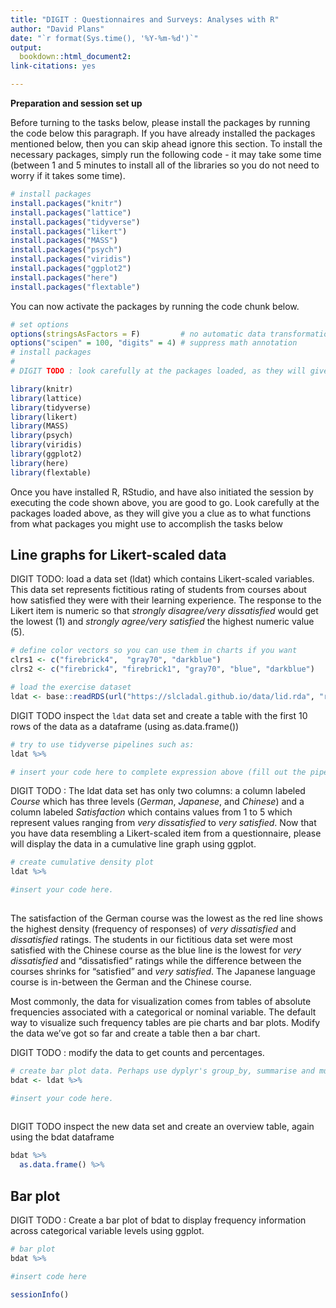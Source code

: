 ```yaml
---
title: "DIGIT : Questionnaires and Surveys: Analyses with R"
author: "David Plans"
date: "`r format(Sys.time(), '%Y-%m-%d')`"
output:
  bookdown::html_document2:
link-citations: yes

---
```



**Preparation and session set up**

Before turning to the tasks below, please install the packages by running the code below this paragraph. If you have already installed the packages mentioned below, then you can skip ahead ignore this section. To install the necessary packages, simply run the following code - it may take some time (between 1 and 5 minutes to install all of the libraries so you do not need to worry if it takes some time).

```r
# install packages
install.packages("knitr")
install.packages("lattice")
install.packages("tidyverse")
install.packages("likert")
install.packages("MASS")
install.packages("psych")
install.packages("viridis")
install.packages("ggplot2")
install.packages("here")
install.packages("flextable")
```

You can now activate the packages by running the code chunk below. 

```r
# set options
options(stringsAsFactors = F)         # no automatic data transformation
options("scipen" = 100, "digits" = 4) # suppress math annotation
# install packages
# 
# DIGIT TODO : look carefully at the packages loaded, as they will give you a clue as to what functions from what packages you might use to accomplish the tasks below

library(knitr)
library(lattice)
library(tidyverse)
library(likert)
library(MASS)
library(psych)
library(viridis)
library(ggplot2)
library(here)
library(flextable)

```

Once you have installed R, RStudio, and have also initiated the session by executing the code shown above, you are good to go. Look carefully at the packages loaded above, as they will give you a clue as to what functions from what packages you might use to accomplish the tasks below


## Line graphs for Likert-scaled data{-}

DIGIT TODO: load a data set (ldat) which contains Likert-scaled variables. This data set represents fictitious rating of students from courses about how satisfied they were with their learning experience. The response to the Likert item is numeric so that *strongly disagree/very dissatisfied* would get the lowest (1) and *strongly agree/very satisfied* the highest numeric value (5).

```r
# define color vectors so you can use them in charts if you want
clrs1 <- c("firebrick4",  "gray70", "darkblue")
clrs2 <- c("firebrick4", "firebrick1", "gray70", "blue", "darkblue")

# load the exercise dataset
ldat <- base::readRDS(url("https://slcladal.github.io/data/lid.rda", "rb"))
```

DIGIT TODO inspect the `ldat` data set and create a table with the first 10 rows of the data as a dataframe (using as.data.frame())

```r
# try to use tidyverse pipelines such as:
ldat %>%

# insert your code here to complete expression above (fill out the pipeline)
```

DIGIT TODO : The ldat data set has only two columns: a column labeled *Course* which has three levels (*German*, *Japanese*, and *Chinese*) and a column labeled *Satisfaction* which contains values from 1 to 5 which represent values ranging from *very dissatisfied* to *very satisfied*. Now that you have data resembling a Likert-scaled item from a questionnaire, please will display the data in a cumulative line graph using ggplot.

```r
# create cumulative density plot
ldat %>%

#insert your code here.
  
```


The satisfaction of the German course was the lowest as the red line shows the highest density (frequency of responses) of *very dissatisfied* and *dissatisfied* ratings. The students in our fictitious data set were most satisfied with the Chinese course as the blue line is the lowest for *very dissatisfied* and "dissatisfied" ratings while the difference between the courses shrinks for "satisfied" and *very satisfied*. The Japanese language course is in-between the German and the Chinese course.  



Most commonly, the data for visualization comes from tables of absolute frequencies associated with a categorical or nominal variable. The default way to visualize such frequency tables are pie charts and bar plots. Modify the data we've got so far and create a table then a bar chart.


DIGIT TODO : modify the data to get counts and percentages. 

```r
# create bar plot data. Perhaps use dyplyr's group_by, summarise and mutate functions in order to get counts and percentages
bdat <- ldat %>%

#insert your code here.
  
```


DIGIT TODO inspect the new data set and create an overview table, again using the bdat dataframe

```r
bdat %>%
  as.data.frame() %>%

```

## Bar plot

DIGIT TODO : Create a bar plot of bdat to display frequency information across categorical variable levels using ggplot.

```r
# bar plot
bdat %>%

#insert code here

```


```r
sessionInfo()
```




